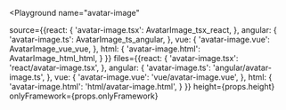 

<Playground
  name="avatar-image"
  
  source={{react: {
             'avatar-image.tsx': AvatarImage_tsx_react,
           },
           angular: {
             'avatar-image.ts': AvatarImage_ts_angular,
           },
           vue: {
             'avatar-image.vue': AvatarImage_vue_vue,
           },
           html: {
             'avatar-image.html': AvatarImage_html_html,
           }
}}
  files={{react: {
            'avatar-image.tsx': 'react/avatar-image.tsx',
          },
          angular: {
            'avatar-image.ts': 'angular/avatar-image.ts',
          },
          vue: {
            'avatar-image.vue': 'vue/avatar-image.vue',
          },
          html: {
            'avatar-image.html': 'html/avatar-image.html',
          }
}}
  height={props.height}
  onlyFramework={props.onlyFramework}
></Playground>
